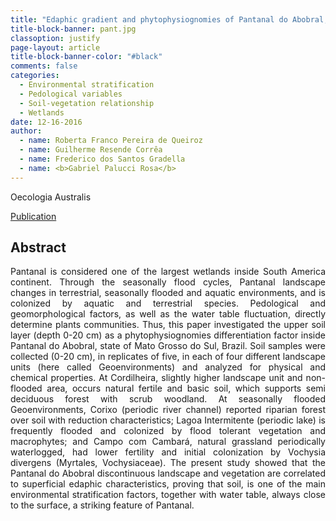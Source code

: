 ```yaml
---
title: "Edaphic gradient and phytophysiognomies of Pantanal do Abobral, Brazil"
title-block-banner: pant.jpg
classoption: justify
page-layout: article
title-block-banner-color: "#black"
comments: false
categories:
  - Environmental stratification
  - Pedological variables
  - Soil-vegetation relationship
  - Wetlands
date: 12-16-2016
author:
  - name: Roberta Franco Pereira de Queiroz
  - name: Guilherme Resende Corrêa
  - name: Frederico dos Santos Gradella
  - name: <b>Gabriel Palucci Rosa</b>
---
```


Oecologia Australis

```{=html}
<head>
    <meta charset="UTF-8">
    <meta name="viewport" content="width=device-width, initial-scale=1.0">
    <link href="https://cdn.jsdelivr.net/npm/bootstrap@5.3.0/dist/css/bootstrap.min.css" rel="stylesheet" integrity="sha384-ykDXAzs5wu0ZOv5k+udLh9wi+doaRnXQqM9INNIXHjg5aB6QCEXrOM8kqVOEbc4M" crossorigin="anonymous">
    <link href="https://cdn.jsdelivr.net/npm/bootstrap-icons@1.17.0/font/bootstrap-icons.css" rel="stylesheet">
    <title>Link com Ícone</title>
</head>
<body>

<!-- Link com Ícone e Estilo de Botão -->
<a href="https://doi.org/10.4257/oeco.2019.2304.03" class="btn btn-secondary text-capitalize" target="_blank">
    <i class="bi bi-file-richtext-fill me-1"></i> Publication
</a>

<!-- Scripts do Bootstrap (para o estilo) e Bootstrap Icons -->
<script src="https://cdn.jsdelivr.net/npm/bootstrap@5.3.0/dist/js/bootstrap.bundle.min.js" integrity="sha384-ZJJfbfDR1P7e6LqfymWd8FD5SOQsUt5a9L7eC5JR09v8O2tufhmD9L9Ljvp1G5s" crossorigin="anonymous"></script>
<script src="https://cdn.jsdelivr.net/npm/bootstrap-icons@1.17.0/dist/svg/bootstrap-icons.svg"></script>

</body>
```
## Abstract

```{=html}

    <style>
        body {
            text-align: justify;
          
        }
    </style>
<body>
    <p>Pantanal is considered one of the largest wetlands inside South America continent. Through the seasonally flood cycles, Pantanal landscape changes in terrestrial, seasonally flooded and aquatic environments, and is colonized by aquatic and terrestrial species. Pedological and geomorphological factors, as well as the water table fluctuation, directly determine plants communities. Thus, this paper investigated the upper soil layer (depth 0-20 cm) as a phytophysiognomies differentiation factor inside Pantanal do Abobral, state of Mato Grosso do Sul, Brazil. Soil samples were collected (0-20 cm), in replicates of five, in each of four different landscape units (here called Geoenvironments) and analyzed for physical and chemical properties. At Cordilheira, slightly higher landscape unit and non-flooded area, occurs natural fertile and basic soil, which supports semi deciduous forest with scrub woodland. At seasonally flooded Geoenvironments, Corixo (periodic river channel) reported riparian forest over soil with reduction characteristics; Lagoa Intermitente (periodic lake) is frequently flooded and colonized by flood tolerant vegetation and macrophytes; and Campo com Cambará, natural grassland periodically waterlogged, had lower fertility and initial colonization by Vochysia divergens (Myrtales, Vochysiaceae). The present study showed that the Pantanal do Abobral discontinuous landscape and vegetation are correlated to superficial edaphic characteristics, proving that soil, is one of the main environmental stratification factors, together with water table, always close to the surface, a striking feature of Pantanal.  </p>
</body>
```
